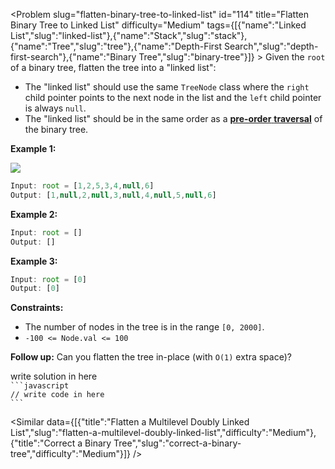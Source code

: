 
<Problem slug="flatten-binary-tree-to-linked-list" id="114" title="Flatten Binary Tree to Linked List" difficulty="Medium" tags={[{"name":"Linked List","slug":"linked-list"},{"name":"Stack","slug":"stack"},{"name":"Tree","slug":"tree"},{"name":"Depth-First Search","slug":"depth-first-search"},{"name":"Binary Tree","slug":"binary-tree"}]} >
    Given the `root` of a binary tree, flatten the tree into a "linked list":

*   The "linked list" should use the same `TreeNode` class where the `right` child pointer points to the next node in the list and the `left` child pointer is always `null`.
*   The "linked list" should be in the same order as a [**pre-order** **traversal**](https://en.wikipedia.org/wiki/Tree_traversal#Pre-order,_NLR) of the binary tree.

**Example 1:**

![](https://assets.leetcode.com/uploads/2021/01/14/flaten.jpg)
```javascript 
Input: root = [1,2,5,3,4,null,6]
Output: [1,null,2,null,3,null,4,null,5,null,6]

```

**Example 2:**

```javascript 
Input: root = []
Output: []

```

**Example 3:**

```javascript 
Input: root = [0]
Output: [0]

```

**Constraints:**

*   The number of nodes in the tree is in the range `[0, 2000]`.
*   `-100 <= Node.val <= 100`

**Follow up:** Can you flatten the tree in-place (with `O(1)` extra space)?
</Problem >

<Solution>
write solution in here
</Solution>

<Code>
```javascript
// write code in here
```
</Code>

<Similar data={[{"title":"Flatten a Multilevel Doubly Linked List","slug":"flatten-a-multilevel-doubly-linked-list","difficulty":"Medium"},{"title":"Correct a Binary Tree","slug":"correct-a-binary-tree","difficulty":"Medium"}]} />
